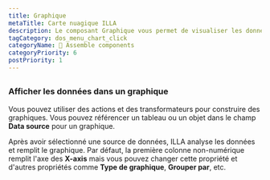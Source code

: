 ```yaml
---
title: Graphique
metaTitle: Carte nuagique ILLA
description: Le composant Graphique vous permet de visualiser les données sous forme de graphiques et de graphiques. Il est construit à l'aide de Chart.js.
tagCategory: dos_menu_chart_click
categoryName: 🧬 Assemble components
categoryPriority: 6
postPriority: 1
---
```


## <Heading hidden>Graphique</Heading>

### Afficher les données dans un graphique

Vous pouvez utiliser des actions et des transformateurs pour construire des graphiques. Vous pouvez référencer un tableau ou un objet dans le champ **Data source** pour un graphique. 

Après avoir sélectionné une source de données, ILLA analyse les données et remplit le graphique. Par défaut, la première colonne non-numérique remplit l'axe des **X-axis** mais vous pouvez changer cette propriété et d'autres propriétés comme **Type de graphique**, **Grouper par**, etc.

<img src='https://cdn.illacloud.com/official-website/img/docs/assemble/chart1.png' alt="" />

<img src='https://cdn.illacloud.com/official-website/img/docs/assemble/chart2.png' alt="" />
